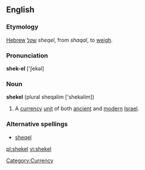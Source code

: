 ==English==

===Etymology===
{{wikipedia}}
[[Hebrew]] [[שקל]] ''sheqel'', from ''shaqal'', to [[weigh]].

===Pronunciation===
'''shek-el''' ['∫ekəl]

===Noun===
'''shekel''' (plural sheqalim ['shekəlim])
# A [[currency]] [[unit]] of both [[ancient]] and [[modern]] [[Israel]].

===Alternative spellings===
*[[sheqel]] 

[[Category:Currency]]

[[pl:shekel]]
[[vi:shekel]]